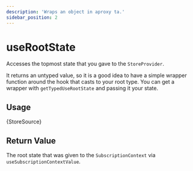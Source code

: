 ```yaml
---
description: 'Wraps an object in aproxy ta.'
sidebar_position: 2
---
```



# useRootState

Accesses the topmost state that you gave to the `StoreProvider`.

It returns an untyped value, so it is a good idea to have a simple wrapper function around the hook that casts to your root type.  You can get a wrapper with `getTypedUseRootState` and passing it your state.

## Usage

<CodeBlock language="ts">{StoreSource}</CodeBlock>

## Return Value

The root state that was given to the `SubscriptionContext` via `useSubscriptionContextValue`. 
